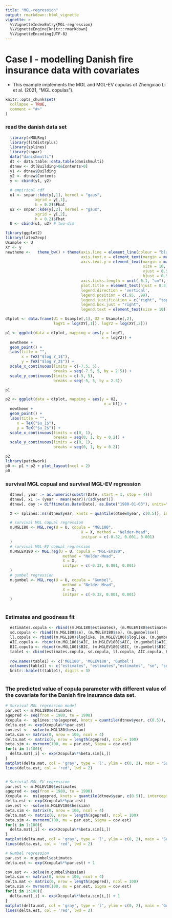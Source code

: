 ```yaml
---
title: "MGL-regression"
output: rmarkdown::html_vignette
vignette: >
  %\VignetteIndexEntry{MGL-regression}
  %\VignetteEngine{knitr::rmarkdown}
  %\VignetteEncoding{UTF-8}
---
```




# Case I - modelling Danish fire insurance data with covariates


- This example implements the MGL and MGL-EV copulas of Zhengxiao Li et al. (2021, “MGL copulas”).

```r
knitr::opts_chunk$set(
  collapse = TRUE,
  comment = "#>"
)
```


### read the danish data set

```r
  library(rMGLReg)
  library(fitdistrplus)
  library(splines)
  library(snpar)
  data("danishmulti")
  dt <- data.table::data.table(danishmulti)
  dtnew <- dt[Building>0&Contents>0]
  y1 <- dtnew$Building
  y2 <- dtnew$Contents
  y <- cbind(y1, y2)
  
  # empirical cdf
  u1 <- snpar::kde(y[,1], kernel = "gaus", 
             xgrid = y[,1],
             h = 0.2)$Fhat
  u2 <- snpar::kde(y[,2], kernel = "gaus", 
             xgrid = y[,2],
             h = 0.2)$Fhat
  U <- cbind(u1, u2) # two-dim

```


```r
library(ggplot2)
library(latex2exp)
Usample <- U
XY <- y
newtheme <-   theme_bw() + theme(axis.line = element_line(colour = "black"),
                                 axis.text.x = element_text(margin = margin(t = 0.25, unit = "cm")),
                                 axis.text.y = element_text(margin = margin(r = 0.25, unit = "cm"),
                                                            size = 10, 
                                                            vjust = 0.5, 
                                                            hjust = 0.5),
                                 axis.ticks.length = unit(-0.1, "cm"),
                                 plot.title = element_text(hjust = 0.5),
                                 legend.direction = 'vertical',
                                 legend.position = c(.95, .99),
                                 legend.justification = c("right", "top"),
                                 legend.box.just = "right",
                                 legend.text = element_text(size = 10)) 

dtplot <- data.frame(U1 = Usample[,1], U2 = Usample[,2],
                     logY1 = log(XY[,1]), logY2 = log(XY[,2]))

p1 <- ggplot(data = dtplot, mapping = aes(y = logY1, 
                                          x = logY2)) + 
  newtheme +
  geom_point() + 
  labs(title = "", 
       x = TeX("$log Y_1$"), 
       y = TeX("$log Y_2$")) +  
  scale_x_continuous(limits = c(-7.5, 5),
                     breaks = seq(-7.5, 5, by = 2.5)) +
  scale_y_continuous(limits = c(-5, 5),
                     breaks = seq(-5, 5, by = 2.5))

p1

p2 <- ggplot(data = dtplot, mapping = aes(y = U2, 
                                           x = U1)) + 
  newtheme +
  geom_point() + 
  labs(title = "", 
     x = TeX("$u_1$"), 
     y = TeX("$u_2$")) +  
  scale_x_continuous(limits = c(0, 1),
                     breaks = seq(0, 1, by = 0.2)) +
  scale_y_continuous(limits = c(0, 1),
                     breaks = seq(0, 1, by = 0.2))

p2
library(patchwork)
p0 <- p1 + p2 + plot_layout(ncol = 2)
p0

```


<!-- ### fitting copulas withtout covariates -->

<!-- ```{r, eval = FALSE} -->
<!--   X <- model.matrix( ~ 1, data = dtnew) -->

<!--   # survival MGL copual regression -->
<!--   m.MGL180 <- MGL.reg(U = U, copula = "MGL180", -->
<!--                                  method = "Brent", -->
<!--                                  lower = -5, upper = 5, -->
<!--                                  X = X, -->
<!--                                  control = list(maxit = 100000, -->
<!--                                                 fnscale = -1), -->
<!--                                  initpar = c(0.01) -->
<!--   ) -->
<!--   # survival MGL-EV copual regression -->
<!--   m.MGLEV180 <- MGL.reg(U = U, copula = "MGL-EV180", -->
<!--                          method = "Brent", -->
<!--                         lower = -5, upper = 5, -->
<!--                          X = X, -->
<!--                          control = list(maxit = 100000, -->
<!--                                         fnscale = -1), -->
<!--                          initpar = c(0.01) -->
<!--   ) -->
<!--   # survival MGL-EV copual regression -->
<!--   m.gumbel <- MGL.reg(U = U, copula = "Gumbel", -->
<!--                          method = "Brent", -->
<!--                          lower = -5, upper = 5, -->
<!--                          X = X, -->
<!--                          control = list(maxit = 100000, -->
<!--                                         fnscale = -1), -->
<!--                          initpar = c(0.01) -->
<!--   ) -->
<!--   # show the estimates and stardard errors for the models -->
<!--   modout <- function(m) { -->
<!--     Hessian <- -m$hessian -->
<!--     se <- sqrt(diag(solve(Hessian)))                  ## stardard error -->
<!--     Z <- m$par/se                                             ##  Z statistic -->
<!--     p <- ifelse(Z>=0, pnorm(Z, lower=F)*2, pnorm(Z)*2)           ## p value -->
<!--     summarytable <- data.frame(m$par, se, Z, p) -->
<!--     LL <- m$value -->
<!--     NLL <- -m$value  # - loglikelihood value -->
<!--     AIC <- 2*length(m$par) + 2*NLL -->
<!--     BIC <- log(nrow(U))*length(m$par) + 2*NLL -->
<!--     list(summary = summarytable, ll =  m$value, AIC = AIC, BIC = BIC) -->
<!--   } -->

  <!-- estimates.copula <- c(exp(m.MGL180$par), exp(m.MGLEV180$par), exp(m.gumbel$par) + 1) -->
  <!-- sd.copula <- c(sqrt(-1/m.MGL180$hessian)*exp(m.MGL180$par), sqrt(-1/m.MGLEV180$hessian)*exp(m.MGLEV180$par), sqrt(-1/m.gumbel$hessian)*exp(m.gumbel$par)) -->
  <!-- ll.copula <- c(modout(m.MGL180)$ll, modout(m.MGLEV180)$ll, modout(m.gumbel)$ll) -->
  <!-- AIC.copula <- c(modout(m.MGL180)$AIC, modout(m.MGLEV180)$AIC, modout(m.gumbel)$AIC) -->
  <!-- BIC.copula <- c(modout(m.MGL180)$BIC, modout(m.MGLEV180)$BIC, modout(m.gumbel)$BIC) -->

<!--   table1 <- cbind(estimates.copula, sd.copula, ll.copula, AIC.copula, BIC.copula) -->
<!--   row.names(table1) <- c('MGL', 'survival MGL', 'Gumbel') -->
<!--   knitr::kable(table1, digits = 3) -->
<!-- ``` -->


### survival MGL copual and survival MGL-EV regression
```r
  dtnew[, year := as.numeric(substr(Date, start = 1, stop = 4))]
  dtnew[, x1 := (year - mean(year))/(sd(year))]
  dtnew[, day := difftime(as.Date(Date), as.Date("1980-01-03"), units="days")]

  X <- splines::ns(dtnew$year, knots = quantile(dtnew$year, c(0.5)), intercept = T)
```


```r
  # survival MGL copual regression
  m.MGL180 <- MGL.reg(U = U, copula = "MGL180",
                                 X = X, method = "Nelder-Mead",
                                 initpar = c(-0.32, 0.001, 0.001)
  )
  # survival MGL-EV copual regression
  m.MGLEV180 <- MGL.reg(U = U, copula = "MGL-EV180",
                         method = "Nelder-Mead",
                         X = X,
                         initpar = c(-0.32, 0.001, 0.001)
  )
  # gumbel regression
  m.gumbel <- MGL.reg(U = U, copula = "Gumbel",
                         method = "Nelder-Mead",
                         X = X,
                         initpar = c(-0.32, 0.001, 0.001)
  )
  
```

### Estimates and goodness fit 
```r

  estimates.copula <- rbind((m.MGL180$estimates), (m.MGLEV180$estimates), (m.gumbel$estimates))
  sd.copula <- rbind((m.MGL180$se), (m.MGLEV180$se), (m.gumbel$se))
  ll.copula <- rbind((m.MGL180)$loglike, (m.MGLEV180)$loglike, (m.gumbel)$loglike)
  AIC.copula <- rbind((m.MGL180)$AIC, (m.MGLEV180)$AIC, (m.gumbel)$AIC)
  BIC.copula <- rbind((m.MGL180)$BIC, (m.MGLEV180)$BIC, (m.gumbel)$BIC)
  table1 <- cbind(estimates.copula, sd.copula, ll.copula, AIC.copula, BIC.copula)
  
  row.names(table1) <- c('MGL180', 'MGLEV180', 'Gumbel') 
  colnames(table1) <- c("estimates", "estimates","estimates", "se", "se","se",'loglike', 'AIC', 'BIC')
  knitr::kable(t(table1), digits = 3)
  
```



### The predicted value of copula parameter with different value of the covariate \textit{Year} for the Danish fire insurance data set.
```r
# Survival MGL regression model
par.est <- m.MGL180$estimates
agepred <- seq(from = 1980, to = 1990)
Xcopula <-  splines::ns(agepred, knots = quantile(dtnew$year, c(0.5)), intercept = T)
delta.est <- exp(Xcopula%*%par.est)
cov.est <- -solve(m.MGL180$hessian)
beta.sim <- matrix(0, nrow = 100, ncol = 4)
delta.mat <- matrix(0, nrow = length(agepred), ncol = 100)
beta.sim <- mvrnorm(100, mu = par.est, Sigma = cov.est)
for(i in 1:100){
  delta.mat[,i] <- exp(Xcopula%*%beta.sim[i,])
}
matplot(delta.mat, col = 'gray', type = 'l', ylim = c(0, 2), main = 'Survival MGL')
lines(delta.est, col = 'red', lwd = 2)


# Surivial MGL-EV regression
par.est <- m.MGLEV180$estimates
agepred <- seq(from = 1980, to = 1990)
Xcopula <-  ns(agepred, knots = quantile(dtnew$year, c(0.5)), intercept = T)
delta.est <- exp(Xcopula%*%par.est)
cov.est <- -solve(m.MGLEV180$hessian)
beta.sim <- matrix(0, nrow = 100, ncol = 4)
delta.mat <- matrix(0, nrow = length(agepred), ncol = 100)
beta.sim <- mvrnorm(100, mu = par.est, Sigma = cov.est)
for(i in 1:100){
  delta.mat[,i] <- exp(Xcopula%*%beta.sim[i,])
}
matplot(delta.mat, col = 'gray', type = 'l', ylim = c(0, 2), main = 'Survival MGL-EV')
lines(delta.est, col = 'red', lwd = 2)

# Gumbel regression
par.est <- m.gumbel$estimates
delta.est <- exp(Xcopula%*%par.est) + 1

cov.est <- -solve(m.gumbel$hessian)
beta.sim <- matrix(0, nrow = 100, ncol = 4)
delta.mat <- matrix(0, nrow = length(agepred), ncol = 100)
beta.sim <- mvrnorm(100, mu = par.est, Sigma = cov.est)
for(i in 1:100){
  delta.mat[,i] <- exp(Xcopula%*%beta.sim[i,]) + 1
}
matplot(delta.mat, col = 'gray', type = 'l', ylim = c(0, 2), main = 'Gumbel')
lines(delta.est, col = 'red', lwd = 2)


```
